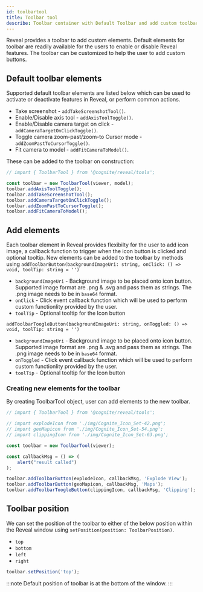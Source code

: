 ```yaml
---
id: toolbartool
title: Toolbar tool
describe: Toolbar container with Default Toolbar and add custom toolbar items to access features within Reveal. 
---
```



Reveal provides a toolbar to add custom elements. Default elements for toolbar are readily available for the users to enable or disable Reveal features. The toolbar can be customized to help the user to add custom buttons.

<DemoWrapper name="Cognite3DViewerDemo" />

## Default toolbar elements
Supported default toolbar elements are listed below which can be used to activate or deactivate features in Reveal, or perform common actions.
- Take screenshot - `addTakeScreenshotTool()`.
- Enable/Disable axis tool - `addAxisToolToggle()`.
- Enable/Disable camera target on click - `addCameraTargetOnClickToggle()`.
- Toggle camera zoom-past/zoom-to Cursor mode - `addZoomPastToCursorToggle()`.
- Fit camera to model - `addFitCameraToModel()`.

These can be added to the toolbar on construction:

```js runnable
// import { ToolbarTool } from '@cognite/reveal/tools';

const toolbar = new ToolbarTool(viewer, model);
toolbar.addAxisToolToggle();
toolbar.addTakeScreenshotTool();
toolbar.addCameraTargetOnClickToggle();
toolbar.addZoomPastToCursorToggle();
toolbar.addFitCameraToModel();
```

## Add elements
Each toolbar element in Reveal provides flexibilty for the user to add icon image, a callback function to trigger when the icon button is clicked and optional tooltip.
New elements can be added to the toolbar by methods using
`addToolbarButton(backgroundImageUri: string, onClick: () => void, toolTip: string = '')`
- `backgroundImageUri` - Background image to be placed onto icon button. Supported image format are .png & .svg and pass them as strings. The .png image needs to be in `base64` format.
- `onClick` - Click event callback function which will be used to perform custom functionlity provided by the user.
- `toolTip` - Optional tooltip for the Icon button

`addToolbarToogleButton(backgroundImageUri: string, onToggled: () => void, toolTip: string = '')`
- `backgroundImageUri` - Background image to be placed onto icon button. Supported image format are .png & .svg and pass them as strings. The .png image needs to be in `base64` format.
- `onToggled` - Click event callback function which will be used to perform custom functionlity provided by the user.
- `toolTip` - Optional tooltip for the Icon button

### Creating new elements for the toolbar
By creating ToolbarTool object, user can add elements to the new toolbar.

```jsx
// import { ToolbarTool } from '@cognite/reveal/tools';

// import explodeIcon from './img/Cognite_Icon_Set-42.png';
// import geoMapicon from './img/Cognite_Icon_Set-54.png';
// import clippingIcon from './img/Cognite_Icon_Set-63.png';

const toolbar = new ToolbarTool(viewer);

const callbackMsg = () => (
    alert("result called")
);

toolbar.addToolbarButton(explodeIcon, callbackMsg, 'Explode View');
toolbar.addToolbarButton(geoMapicon, callbackMsg, 'Maps');
toolbar.addToolbarToogleButton(clippingIcon, callbackMsg, 'Clipping');
```

## Toolbar position
We can set the position of the toolbar to either of the below position within the Reveal window using `setPosition(position: ToolbarPosition)`.
- `top`
- `bottom`
- `left`
- `right`

```jsx
toolbar.setPosition('top');
```
:::note
Default position of toolbar is at the bottom of the window.
:::